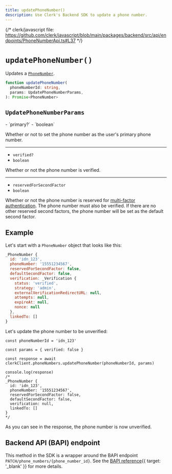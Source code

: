 ```yaml
---
title: updatePhoneNumber()
description: Use Clerk's Backend SDK to update a phone number.
---
```


{/* clerk/javascript file: https://github.com/clerk/javascript/blob/main/packages/backend/src/api/endpoints/PhoneNumberApi.ts#L37 */}

# `updatePhoneNumber()`

Updates a [`PhoneNumber`](/docs/references/javascript/phone-number).

```ts
function updatePhoneNumber(
  phoneNumberId: string,
  params: UpdatePhoneNumberParams,
): Promise<PhoneNumber>
```

## `UpdatePhoneNumberParams`

<Properties>
  - `primary?`
  - `boolean`

  Whether or not to set the phone number as the user's primary phone number.

  ---

  - `verified?`
  - `boolean`

  Whether or not the phone number is verified.

  ---

  - `reservedForSecondFactor`
  - `boolean`

  Whether or not the phone number is reserved for [multi-factor authentication](/docs/authentication/configuration/sign-up-sign-in-options#multi-factor-authentication). The phone number must also be verified. If there are no other reserved second factors, the phone number will be set as the default second factor.
</Properties>

## Example

Let's start with a `PhoneNumber` object that looks like this:

```js {{ prettier: false }}
_PhoneNumber {
  id: 'idn_123',
  phoneNumber: '15551234567',
  reservedForSecondFactor: false,
  defaultSecondFactor: false,
  verification: _Verification {
    status: 'verified',
    strategy: 'admin',
    externalVerificationRedirectURL: null,
    attempts: null,
    expireAt: null,
    nonce: null
  },
  linkedTo: []
}
```

Let's update the phone number to be unverified:

```tsx {{ mark: [3, [14, 15]] }}
const phoneNumberId = 'idn_123'

const params = { verified: false }

const response = await clerkClient.phoneNumbers.updatePhoneNumber(phoneNumberId, params)

console.log(response)
/*
_PhoneNumber {
  id: 'idn_123',
  phoneNumber: '15551234567',
  reservedForSecondFactor: false,
  defaultSecondFactor: false,
  verification: null,
  linkedTo: []
}
*/
```

As you can see in the response, the phone number is now unverified.

## Backend API (BAPI) endpoint

This method in the SDK is a wrapper around the BAPI endpoint `PATCH/phone_numbers/{phone_number_id}`. See the [BAPI reference](/docs/reference/backend-api/tag/Phone-Numbers#operation/UpdatePhoneNumber){{ target: '_blank' }} for more details.

